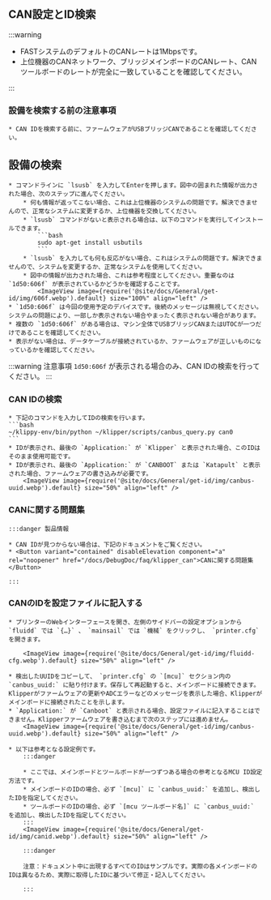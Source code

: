 ## CAN設定とID検索

:::warning

* FASTシステムのデフォルトのCANレートは1Mbpsです。
* 上位機器のCANネットワーク、ブリッジメインボードのCANレート、CANツールボードのレートが完全に一致していることを確認してください。

:::

### 設備を検索する前の注意事項

    * CAN IDを検索する前に、ファームウェアがUSBブリッジCANであることを確認してください。

## 設備の検索
    * コマンドラインに `lsusb` を入力してEnterを押します。図中の囲まれた情報が出力された場合、次のステップに進んでください。
        * 何も情報が返ってこない場合、これは上位機器のシステムの問題です。解決できませんので、正常なシステムに変更するか、上位機器を交換してください。
        * `lsusb` コマンドがないと表示される場合は、以下のコマンドを実行してインストールできます。
            ```bash
            sudo apt-get install usbutils
            ```
        * `lsusb` を入力しても何も反応がない場合、これはシステムの問題です。解決できませんので、システムを変更するか、正常なシステムを使用してください。
        * 図中の情報が出力された場合、これは参考程度としてください。重要なのは `1d50:606f` が表示されているかどうかを確認することです。
            <ImageView image={require('@site/docs/General/get-id/img/606f.webp').default} size="100%" align="left" />
    * `1d50:606f` は今回の使用予定のデバイスです。後続のメッセージは無視してください。システムの問題により、一部しか表示されない場合やまったく表示されない場合があります。
    * 複数の `1d50:606f` がある場合は、マシン全体でUSBブリッジCANまたはUTOCが一つだけであることを確認してください。
    * 表示がない場合は、データケーブルが接続されているか、ファームウェアが正しいものになっているかを確認してください。

:::warning 注意事項
`1d50:606f` が表示される場合のみ、CAN IDの検索を行ってください。
:::

### CAN IDの検索

    * 下記のコマンドを入力してIDの検索を行います。
    ```bash
    ~/klippy-env/bin/python ~/klipper/scripts/canbus_query.py can0
    ```
    * IDが表示され、最後の `Application:` が `Klipper` と表示された場合、このIDはそのまま使用可能です。
    * IDが表示され、最後の `Application:` が `CANBOOT` または `Katapult` と表示された場合、ファームウェアの書き込みが必要です。
        <ImageView image={require('@site/docs/General/get-id/img/canbus-uuid.webp').default} size="50%" align="left" />


### CANに関する問題集

    :::danger 製品情報

    * CAN IDが見つからない場合は、下記のドキュメントをご覧ください。
    * <Button variant="contained" disableElevation component="a" rel="noopener" href="/docs/DebugDoc/faq/klipper_can">CANに関する問題集</Button>

    :::

### CANのIDを設定ファイルに記入する

    * プリンターのWebインターフェースを開き、左側のサイドバーの設定オプションから `fluidd` では `{…}` 、 `mainsail` では `機械` をクリックし、 `printer.cfg` を開きます。

        <ImageView image={require('@site/docs/General/get-id/img/fluidd-cfg.webp').default} size="50%" align="left" />

    * 検出したUUIDをコピーして、 `printer.cfg` の `[mcu]` セクション内の `canbus_uuid:` に貼り付けます。保存して再起動すると、メインボードに接続できます。Klipperがファームウェアの更新やADCエラーなどのメッセージを表示した場合、Klipperがメインボードに接続されたことを示します。
    * `Application:` が `Canboot` と表示される場合、設定ファイルに記入することはできません。Klipperファームウェアを書き込むまで次のステップには進めません。
        <ImageView image={require('@site/docs/General/get-id/img/canbus-uuid.webp').default} size="50%" align="left" />

    * 以下は参考となる設定例です。
        :::danger

        * ここでは、メインボードとツールボードが一つずつある場合の参考となるMCU ID設定方法です。
        * メインボードのIDの場合、必ず `[mcu]` に `canbus_uuid:` を追加し、検出したIDを指定してください。
        * ツールボードのIDの場合、必ず `[mcu ツールボード名]` に `canbus_uuid:` を追加し、検出したIDを指定してください。
        :::
        <ImageView image={require('@site/docs/General/get-id/img/canid.webp').default} size="50%" align="left" />

        :::danger

        注意：ドキュメント中に出現するすべてのIDはサンプルです。実際の各メインボードのIDは異なるため、実際に取得したIDに基づいて修正・記入してください。

        :::
